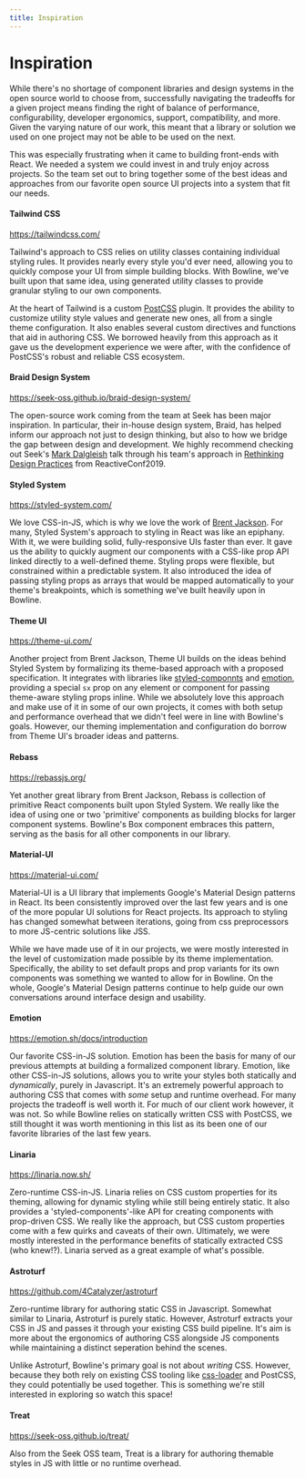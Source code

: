 ```yaml
---
title: Inspiration
---
```


# Inspiration

While there's no shortage of component libraries and design systems in the open source world to choose from, successfully navigating the tradeoffs for a given project means finding the right of balance of performance, configurability, developer ergonomics, support, compatibility, and more. Given the varying nature of our work, this meant that a library or solution we used on one project may not be able to be used on the next.

This was especially frustrating when it came to building front-ends with React. We needed a system we could invest in and truly enjoy across projects. So the team set out to bring together some of the best ideas and approaches from our favorite open source UI projects into a system that fit our needs.

#### Tailwind CSS

https://tailwindcss.com/

Tailwind's approach to CSS relies on utility classes containing individual styling rules. It provides nearly every style you'd ever need, allowing you to quickly compose your UI from simple building blocks. With Bowline, we've built upon that same idea, using generated utility classes to provide granular styling to our own components.

At the heart of Tailwind is a custom [PostCSS](https://postcss.org/) plugin. It provides the ability to customize utility style values and generate new ones, all from a single theme configuration. It also enables several custom directives and functions that aid in authoring CSS. We borrowed heavily from this approach as it gave us the development experience we were after, with the confidence of PostCSS's robust and reliable CSS ecosystem.

#### Braid Design System

https://seek-oss.github.io/braid-design-system/

The open-source work coming from the team at Seek has been major inspiration. In particular, their in-house design system, Braid, has helped inform our approach not just to design thinking, but also to how we bridge the gap between design and development. We highly recommend checking out Seek's [Mark Dalgleish](https://twitter.com/markdalgleish) talk through his team's approach in [Rethinking Design Practices](https://www.youtube.com/watch?v=jnV1u67_yVg) from ReactiveConf2019.

#### Styled System

https://styled-system.com/

We love CSS-in-JS, which is why we love the work of [Brent Jackson](https://twitter.com/jxnblk). For many, Styled System's approach to styling in React was like an epiphany. With it, we were building solid, fully-responsive UIs faster than ever. It gave us the ability to quickly augment our components with a CSS-like prop API linked directly to a well-defined theme. Styling props were flexible, but constrained within a predictable system. It also introduced the idea of passing styling props as arrays that would be mapped automatically to your theme's breakpoints, which is something we've built heavily upon in Bowline.

#### Theme UI

https://theme-ui.com/

Another project from Brent Jackson, Theme UI builds on the ideas behind Styled System by formalizing its theme-based approach with a proposed specification. It integrates with libraries like [styled-componnts](https://styled-components.com/) and [emotion](https://emotion.sh/docs/introduction), providing a special `sx` prop on any element or component for passing theme-aware styling props inline. While we absolutely love this approach and make use of it in some of our own projects, it comes with both setup and performance overhead that we didn't feel were in line with Bowline's goals. However, our theming implementation and configuration do borrow from Theme UI's broader ideas and patterns.

#### Rebass

https://rebassjs.org/

Yet another great library from Brent Jackson, Rebass is collection of primitive React components built upon Styled System. We really like the idea of using one or two 'primitive' components as building blocks for larger component systems. Bowline's Box component embraces this pattern, serving as the basis for all other components in our library.

#### Material-UI

https://material-ui.com/

Material-UI is a UI library that implements Google's Material Design patterns in React. Its been consistently improved over the last few years and is one of the more popular UI solutions for React projects. Its approach to styling has changed somewhat between iterations, going from css preprocessors to more JS-centric solutions like JSS.

While we have made use of it in our projects, we were mostly interested in the level of customization made possible by its theme implementation. Specifically, the ability to set default props and prop variants for its own components was something we wanted to allow for in Bowline. On the whole, Google's Material Design patterns continue to help guide our own conversations around interface design and usability.

#### Emotion

https://emotion.sh/docs/introduction

Our favorite CSS-in-JS solution. Emotion has been the basis for many of our previous attempts at building a formalized component library. Emotion, like other CSS-in-JS solutions, allows you to write your styles both statically and _dynamically_, purely in Javascript. It's an extremely powerful approach to authoring CSS that comes with _some_ setup and runtime overhead. For many projects the tradeoff is well worth it. For much of our client work however, it was not. So while Bowline relies on statically written CSS with PostCSS, we still thought it was worth mentioning in this list as its been one of our favorite libraries of the last few years.

#### Linaria

https://linaria.now.sh/

Zero-runtime CSS-in-JS. Linaria relies on CSS custom properties for its theming, allowing for dynamic styling while still being entirely static. It also provides a 'styled-components'-like API for creating components with prop-driven CSS. We really like the approach, but CSS custom properties come with a few quirks and caveats of their own. Ultimately, we were mostly interested in the performance benefits of statically extracted CSS (who knew!?). Linaria served as a great example of what's possible.

#### Astroturf

https://github.com/4Catalyzer/astroturf

Zero-runtime library for authoring static CSS in Javascript. Somewhat similar to Linaria, Astroturf is purely static. However, Astroturf extracts your CSS in JS and passes it through your existing CSS build pipeline. It's aim is more about the ergonomics of authoring CSS alongside JS components while maintaining a distinct seperation behind the scenes.

Unlike Astroturf, Bowline's primary goal is not about _writing_ CSS. However, because they both rely on existing CSS tooling like [css-loader](https://webpack.js.org/loaders/css-loader/) and PostCSS, they could potentially be used together. This is something we're still interested in exploring so watch this space!

#### Treat

https://seek-oss.github.io/treat/

Also from the Seek OSS team, Treat is a library for authoring themable styles in JS with little or no runtime overhead.
